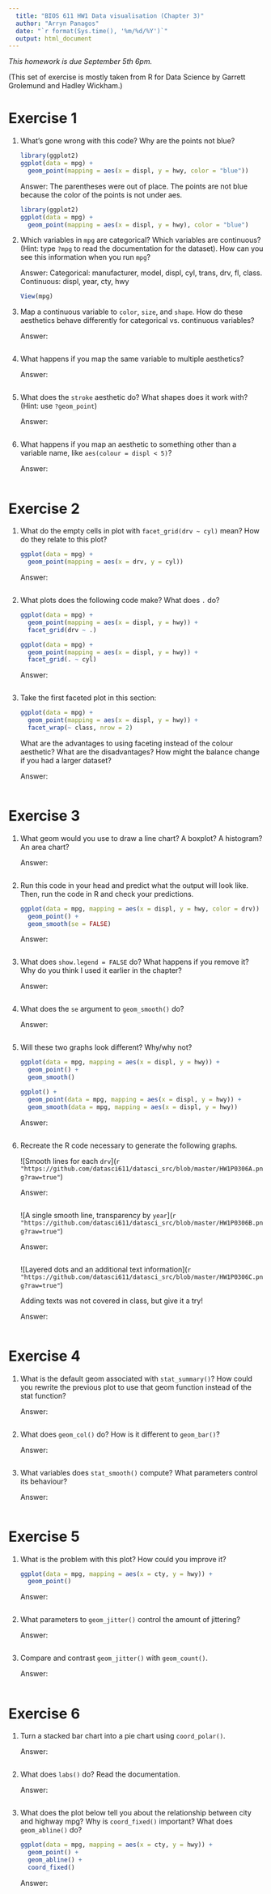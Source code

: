 ```yaml
---
  title: "BIOS 611 HW1 Data visualisation (Chapter 3)"
  author: "Arryn Panagos"
  date: "`r format(Sys.time(), '%m/%d/%Y')`"
  output: html_document
---
```

  *This homework is due September 5th 6pm.*
  
  (This set of exercise is mostly taken from R for Data Science by Garrett Grolemund and Hadley Wickham.)

# Exercise 1

1.  What's gone wrong with this code? Why are the points not blue?

    ```r
    library(ggplot2)
    ggplot(data = mpg) + 
      geom_point(mapping = aes(x = displ, y = hwy, color = "blue"))
    ```
    
    Answer: The parentheses were out of place. The points are not blue because the color of the points is not under aes.

    ```r
    library(ggplot2)
    ggplot(data = mpg) + 
      geom_point(mapping = aes(x = displ, y = hwy), color = "blue")
    ```

2.  Which variables in `mpg` are categorical? Which variables are continuous? 
    (Hint: type `?mpg` to read the documentation for the dataset). How
    can you see this information when you run `mpg`?

    Answer: Categorical: manufacturer, model, displ, cyl, trans, drv, fl, class. Continuous: displ, year, cty, hwy

    ```r
    View(mpg)
    ```

3.  Map a continuous variable to `color`, `size`, and `shape`. How do
    these aesthetics behave differently for categorical vs. continuous
    variables? 
    
    Answer: 

    ```r

    ```

4.  What happens if you map the same variable to multiple aesthetics? 

    Answer: 

    ```r

    ```

5.  What does the `stroke` aesthetic do? What shapes does it work with?
    (Hint: use `?geom_point`)
    
    Answer: 

    ```r

    ```

6.  What happens if you map an aesthetic to something other than a variable 
    name, like `aes(colour = displ < 5)`?  

    Answer: 

    ```r

    ```


# Exercise 2

1.  What do the empty cells in plot with `facet_grid(drv ~ cyl)` mean?
    How do they relate to this plot?
    
    ```r
    ggplot(data = mpg) + 
      geom_point(mapping = aes(x = drv, y = cyl))
    ```

    Answer: 

    ```r

    ```

2.  What plots does the following code make? What does `.` do?

    ```r
    ggplot(data = mpg) + 
      geom_point(mapping = aes(x = displ, y = hwy)) +
      facet_grid(drv ~ .)
    
    ggplot(data = mpg) + 
      geom_point(mapping = aes(x = displ, y = hwy)) +
      facet_grid(. ~ cyl)
    ```

    Answer: 

    ```r

    ```

3.  Take the first faceted plot in this section:

    ```r
    ggplot(data = mpg) + 
      geom_point(mapping = aes(x = displ, y = hwy)) + 
      facet_wrap(~ class, nrow = 2)
    ```
    
    What are the advantages to using faceting instead of the colour aesthetic?
    What are the disadvantages? How might the balance change if you had a 
    larger dataset?
    
    Answer: 

    ```r

    ```

# Exercise 3

1.  What geom would you use to draw a line chart? A boxplot? 
    A histogram? An area chart?

    Answer: 

    ```r

    ```

2.  Run this code in your head and predict what the output will look like.
    Then, run the code in R and check your predictions.
    
    ```r
    ggplot(data = mpg, mapping = aes(x = displ, y = hwy, color = drv)) + 
      geom_point() + 
      geom_smooth(se = FALSE)
    ```

    Answer: 

    ```r

    ```

3.  What does `show.legend = FALSE` do?  What happens if you remove it?  
    Why do you think I used it earlier in the chapter?

    Answer: 

    ```r

    ```

4.  What does the `se` argument to `geom_smooth()` do?


    Answer: 

    ```r

    ```

5.  Will these two graphs look different? Why/why not?

    ```r
    ggplot(data = mpg, mapping = aes(x = displ, y = hwy)) + 
      geom_point() + 
      geom_smooth()
    
    ggplot() + 
      geom_point(data = mpg, mapping = aes(x = displ, y = hwy)) + 
      geom_smooth(data = mpg, mapping = aes(x = displ, y = hwy))
    ```

    Answer: 

    ```r

    ```

6.  Recreate the R code necessary to generate the following graphs.
    
    ![Smooth lines for each `drv`](`r "https://github.com/datasci611/datasci_src/blob/master/HW1P0306A.png?raw=true"`)
    
    
    Answer: 
    
    ```r

    ```


    ![A single smooth line, transparency by `year`](`r "https://github.com/datasci611/datasci_src/blob/master/HW1P0306B.png?raw=true"`)
    
    Answer: 
    
    ```r

    ```

    
    ![Layered dots and an additional text information](`r "https://github.com/datasci611/datasci_src/blob/master/HW1P0306C.png?raw=true"`)
    
    Adding texts was not covered in class, but give it a try!
    
    Answer: 
    
    ```r

    ```

# Exercise 4

1.  What is the default geom associated with `stat_summary()`? How could
    you rewrite the previous plot to use that geom function instead of the 
    stat function?

    Answer: 

    ```r

    ```

2.  What does `geom_col()` do? How is it different to `geom_bar()`?

    Answer: 

    ```r

    ```

3.  What variables does `stat_smooth()` compute? What parameters control
    its behaviour?

    Answer: 

    ```r

    ```

# Exercise 5

1.  What is the problem with this plot? How could you improve it?

    ```r
    ggplot(data = mpg, mapping = aes(x = cty, y = hwy)) + 
      geom_point()
    ```

    Answer: 

    ```r

    ```

2.  What parameters to `geom_jitter()` control the amount of jittering?

    Answer: 

    ```r

    ```

3.  Compare and contrast `geom_jitter()` with `geom_count()`.

    Answer: 

    ```r

    ```

# Exercise 6

1.  Turn a stacked bar chart into a pie chart using `coord_polar()`.

    Answer: 

    ```r

    ```

2.  What does `labs()` do? Read the documentation.

    Answer: 

    ```r

    ```

3.  What does the plot below tell you about the relationship between city
    and highway mpg? Why is `coord_fixed()` important? What does 
    `geom_abline()` do?
    
    ```r
    ggplot(data = mpg, mapping = aes(x = cty, y = hwy)) +
      geom_point() + 
      geom_abline() +
      coord_fixed()
    ```

    Answer: 

    ```r

    ```

